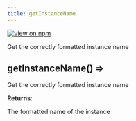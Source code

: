 ```yaml
---
title: getInstanceName
---
```


[![view on npm](http://img.shields.io/npm/v/@plexusjs/core.svg)](https://www.npmjs.org/package/@plexusjs/core)

Get the correctly formatted instance name

<a name='getInstanceName'></a>

## getInstanceName() ⇒

<p>Get the correctly formatted instance name</p>

**Returns**: <p>The formatted name of the instance</p>
